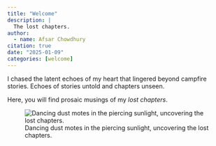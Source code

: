 ```yaml
---
title: "Welcome"
description: |
  The lost chapters.
author:
  - name: Afsar Chowdhury
citation: true
date: "2025-01-09"
categories: [welcome]
---
```


I chased the latent echoes of my heart that lingered beyond campfire stories.  Echoes of stories untold and chapters unseen.

Here, you will find prosaic musings of my *lost chapters*.

![Dancing dust motes in the piercing sunlight, uncovering the lost chapters.](img_welcome_tlc.jpg){#fig-tlc}
